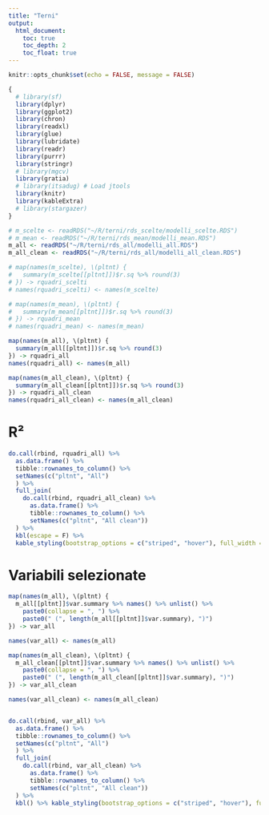 ```yaml
---
title: "Terni"
output: 
  html_document:
    toc: true
    toc_depth: 2
    toc_float: true
---
```


```r
knitr::opts_chunk$set(echo = FALSE, message = FALSE)

{
  # library(sf)
  library(dplyr)
  library(ggplot2)
  library(chron)
  library(readxl)
  library(glue)
  library(lubridate)
  library(readr)
  library(purrr)
  library(stringr)
  # library(mgcv)
  library(gratia)
  # library(itsadug) # Load jtools
  library(knitr)
  library(kableExtra)
  # library(stargazer)
} 

# m_scelte <- readRDS("~/R/terni/rds_scelte/modelli_scelte.RDS")
# m_mean <- readRDS("~/R/terni/rds_mean/modelli_mean.RDS")
m_all <- readRDS("~/R/terni/rds_all/modelli_all.RDS")
m_all_clean <- readRDS("~/R/terni/rds_all/modelli_all_clean.RDS")

# map(names(m_scelte), \(pltnt) {
#   summary(m_scelte[[pltnt]])$r.sq %>% round(3)
# }) -> rquadri_scelti
# names(rquadri_scelti) <- names(m_scelte)

# map(names(m_mean), \(pltnt) {
#   summary(m_mean[[pltnt]])$r.sq %>% round(3)
# }) -> rquadri_mean
# names(rquadri_mean) <- names(m_mean)

map(names(m_all), \(pltnt) {
  summary(m_all[[pltnt]])$r.sq %>% round(3)
}) -> rquadri_all
names(rquadri_all) <- names(m_all)

map(names(m_all_clean), \(pltnt) {
  summary(m_all_clean[[pltnt]])$r.sq %>% round(3)
}) -> rquadri_all_clean
names(rquadri_all_clean) <- names(m_all_clean)

```

# R² 

```r


do.call(rbind, rquadri_all) %>% 
  as.data.frame() %>% 
  tibble::rownames_to_column() %>% 
  setNames(c("pltnt", "All")
  ) %>%
  full_join(
    do.call(rbind, rquadri_all_clean) %>% 
      as.data.frame() %>% 
      tibble::rownames_to_column() %>% 
      setNames(c("pltnt", "All clean")) 
  ) %>%  
  kbl(escape = F) %>% 
  kable_styling(bootstrap_options = c("striped", "hover"), full_width = TRUE)


```

# Variabili selezionate

```r

map(names(m_all), \(pltnt) {
  m_all[[pltnt]]$var.summary %>% names() %>% unlist() %>% 
    paste0(collapse = ", ") %>% 
    paste0(" (", length(m_all[[pltnt]]$var.summary), ")") 
}) -> var_all

names(var_all) <- names(m_all)

map(names(m_all_clean), \(pltnt) {
  m_all_clean[[pltnt]]$var.summary %>% names() %>% unlist() %>% 
    paste0(collapse = ", ") %>% 
    paste0(" (", length(m_all_clean[[pltnt]]$var.summary), ")") 
}) -> var_all_clean

names(var_all_clean) <- names(m_all_clean)


do.call(rbind, var_all) %>% 
  as.data.frame() %>% 
  tibble::rownames_to_column() %>% 
  setNames(c("pltnt", "All")
  ) %>% 
  full_join(
    do.call(rbind, var_all_clean) %>% 
      as.data.frame() %>% 
      tibble::rownames_to_column() %>% 
      setNames(c("pltnt", "All clean")) 
  ) %>%    
  kbl() %>% kable_styling(bootstrap_options = c("striped", "hover"), full_width = TRUE)

```

